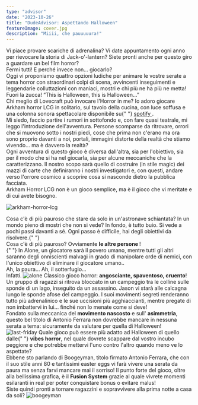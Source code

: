 ```yaml
---
type: "advisor"
date: "2023-10-26"
title: "DudeAdvisor: Aspettando Halloween"
featureImage: cover.jpg
description: "Miiii, che pauuuuura!"
---
```


<AdvisorIntro>
  Vi piace provare scariche di adrenalina? Vi date appuntamento ogni anno per
  rievocare la storia di Jack-o'-lantern? Siete pronti anche per questo giro a
  guardare un bel film horror?
  <br />
  Fermi tutti! E perché invece non… giocarlo?
  <br />
  Oggi vi proponiamo quattro opzioni ludiche per animare le vostre serate a tema
  horror con straordinari colpi di scena, avvincenti inseguimenti e leggendarie
  colluttazioni con maniaci, mostri e chi più ne ha più ne metta!
  <br />
  Fuori la zucca! “This is Halloween, this is Halloween…”
  <br />
</AdvisorIntro>

<AdvisorBit slug="arkham-horror-lcg" writer="Tia">
  Chi meglio di Lovecraft può invocare l'Horror in me? Io adoro giocare Arkham
  horror LCG in solitario, sul tavolo della cucina, con luce soffusa e una
  colonna sonora spettacolare disponibile su{" "}
  <a href=" https://open.spotify.com/playlist/5vQgSCzAdWiyjGlFQn00lb?si=4f1f3994a13548f0">
    spotify
  </a>
  .<br />
  Mi siedo, faccio partire i rumori in sottofondo e, con fare quasi teatrale, mi
  leggo l'introduzione dell'avventura. Persone scomparse da ritrovare, orrori
  che si muovono sotto i nostri piedi, cose che prima non c'erano ma ora sono
  proprio davanti a noi, portali, immagini distorte della realtà che stiamo
  vivendo… ma è davvero la realtà?
  <br />
  Ogni avventura di questo gioco è diversa dall'altra, sia per l'obiettivo, sia
  per il modo che si ha nel giocarla, sia per alcune meccaniche che la
  caratterizzano. Il nostro scopo sarà quello di costruire (in stile magic) dei
  mazzi di carte che definiranno i nostri investigatori e, con questi, andare
  verso l'orrore cosmico a scoprire cosa si nasconde dietro la pubblica
  facciata.
  <br />
  Arkham Horror LCG non è un gioco semplice, ma è il gioco che vi meritate e di
  cui avete bisogno.
</AdvisorBit>

<img
  src="../../reviews/arkham-horror-lcg/game1.jpg?t=1"
  alt="arkham-horror-lcg"
/>

<AdvisorBit slug="alone" writer="Fora">
  Cosa c'è di più pauroso che stare da solo in un'astronave schiantata? In un
  mondo pieno di mostri che non si vede? In fondo, è tutto buio. Si vede a pochi
  passi davanti a sé. Ogni passo è difficile, hai degli obiettivi da risolvere.{" "}
  <br />
  Cosa c'è di più pauroso? Ovviamente <strong> le altre persone </strong>! <br />{" "}
  In Alone, un giocatore sarà il povero umano, mentre tutti gli altri saranno degli
  onniscienti malvagi in grado di manipolare orde di nemici, con l'unico obiettivo
  di eliminare il giocatore umano.. <br />
  Ah, la paura… Ah, il sotterfugio… <br />
  Infatti.
</AdvisorBit>

<img src="../../reviews/alone/game1.jpg?t=1" alt="alone" />

<AdvisorBit slug="last-friday" writer="Dadi-Daddy">
  Classico gioco horror: <strong>angosciante, spaventoso, cruento</strong>! Un
  gruppo di ragazzi si ritrova bloccato in un campeggio tra le colline sulle
  sponde di un lago, inseguito da un assassino. Jason vi starà alle calcagna
  lungo le sponde afose del campeggio. I suoi movimenti segreti renderanno tutto
  più adrenalinico e le sue uccisioni più agghiaccianti, mentre pregate di non
  imbattervi in lui… finché non lo menate come si deve!
  <br />
  Fondato sulla meccanica del <strong>movimento nascosto</strong> e sull'
  <strong>asimmetria</strong>, questo bel titolo di Antonio Ferrara non dovrebbe
  mancare in nessuna serata a tema: sicuramente da valutare per quella di Halloween!
</AdvisorBit>

<img src="../../reviews/last-friday/game1.jpg?t=1" alt="last-friday" />

<AdvisorBit slug="boogeyman" writer="Eris.in.Boardgameland">
  Quale gioco può essere più adatto ad Halloween di quello dalle{" "}
  <strong>vibes horror</strong>, nel quale dovrete scappare dal vostro incubo
  peggiore e che potrebbe mettervi l'uno contro l'altro quando meno ve lo
  aspettate?
  <br />
  Ebbene sto parlando di Boogeyman, titolo firmato Antonio Ferrara, che con il
  suo stile anni 80 e tantissimi easter eggs vi farà vivere una serata da paura
  ma senza farvi mancare mai il sorriso! Il punto forte del gioco, oltre alla
  bellissima grafica, è il <strong>Fusion System</strong> grazie al quale
  vivrete momenti esilaranti in real per poter conquistare bonus o evitare
  malus!
  <br />
  Siste quindi pronti a tornare ragazzini e sopravvivere alla prima notte a casa
  da soli?
</AdvisorBit>

<img src="../../reviews/boogeyman/game1.png?t=1" alt="boogeyman" />
